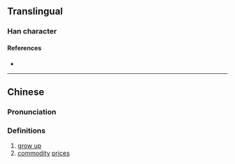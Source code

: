 {{character info/new}}
==Translingual==

===Han character===
{{Han char|rn=9|rad=人|as=13|sn=15|four=|canj=OSEG|ids=⿰亻匯}}

====References====
* {{Han ref|kx=0118.120|hdz=10224.090|uh=3491|ud=13457}}

----

==Chinese==
{{zh-forms}}

===Pronunciation===
{{zh-pron
|m=kuǐ,huì
|c=hung2,kui2,wak6
|mc=
|oc=
|ma=
|cat=v,n
}}

===Definitions===
{{zh-hanzi}}

# [[grow up]]
# [[commodity]] [[price]]s